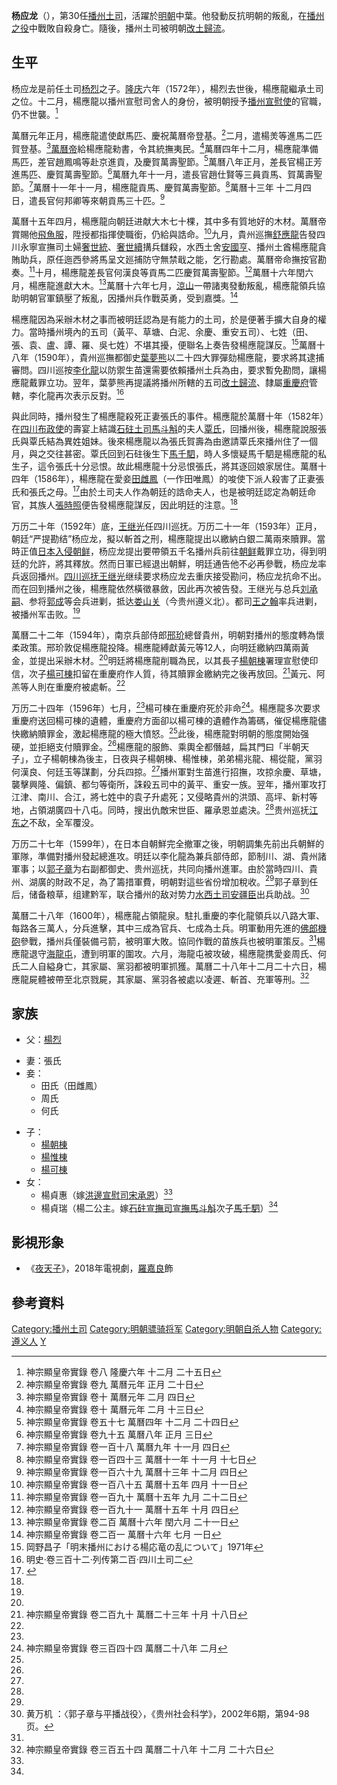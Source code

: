 '''杨应龙'''（{{bd|1551年||1600年||catIdx=Y}}），第30任[[播州土司|播州土司]]，活躍於[[明朝|明朝]]中葉。他發動反抗明朝的叛亂，在[[播州之役|播州之役]]中戰敗自殺身亡。隨後，播州土司被明朝[[改土歸流|改土歸流]]。

==生平==
杨应龙是前任土司[[杨烈_(播州)|杨烈]]之子。[[隆庆_(明朝)|隆庆]]六年（1572年），楊烈去世後，楊應龍繼承土司之位。十二月，楊應龍以播州宣慰司舍人的身份，被明朝授予[[播州|播州]][[宣慰使|宣慰使]]的官職，仍不世襲。<ref>神宗顯皇帝實錄 卷八 隆慶六年 十二月 二十五日</ref>

萬曆元年正月，楊應龍遣使獻馬匹、慶祝萬曆帝登基。<ref>神宗顯皇帝實錄 卷九 萬曆元年 正月 二十日</ref>二月，遣楊羙等進馬二匹賀登基。<ref>神宗顯皇帝實錄 卷十 萬曆元年 二月 四日</ref>[[萬曆帝|萬曆帝]]給楊應龍勑書，令其統撫夷民。<ref>神宗顯皇帝實錄 卷十 萬曆元年 二月 十三日</ref>萬曆四年十二月，楊應龍準備馬匹，差官趙鳳鳴等赴京進貢，及慶賀萬壽聖節。<ref>神宗顯皇帝實錄 卷五十七 萬曆四年 十二月 二十四日</ref>萬曆八年正月，差長官楊正芳進馬匹、慶賀萬壽聖節。<ref>神宗顯皇帝實錄 卷九十五 萬曆八年 正月 三日</ref>萬曆九年十一月，遣長官趙仕賢等三員貢馬、賀萬壽聖節。<ref>神宗顯皇帝實錄 卷一百十八 萬曆九年 十一月 四日</ref>萬曆十一年十一月，楊應龍貢馬、慶賀萬壽聖節。<ref>神宗顯皇帝實錄 卷一百四十三 萬曆十一年 十一月 十七日</ref>萬曆十三年 十二月四日，遣長官何邦卿等來朝貢馬三十匹。<ref>神宗顯皇帝實錄 卷一百六十九 萬曆十三年 十二月 四日</ref>

萬曆十五年四月，楊應龍向朝廷进献大木七十棵，其中多有質地好的木材。萬曆帝賞賜他[[飛魚服|飛魚服]]，陞授都指揮使職銜，仍給與誥命。<ref>神宗顯皇帝實錄 卷一百八十五 萬曆十五年 四月 十一日</ref>九月，貴州巡撫[[舒應龍|舒應龍]]告發四川永寧宣撫司土婦[[奢世統|奢世統]]、[[奢世續|奢世續]]搆兵讎殺，水西土舍[[安國亨|安國亨]]、播州土酋楊應龍貪賄助兵，原任迤西參將馬呈文廵捕防守無禁戢之能，乞行勘處。萬曆帝命撫按官勘奏。<ref>神宗顯皇帝實錄 卷一百九十 萬曆十五年 九月 二十二日</ref>十月，楊應龍差長官何漢良等貢馬二匹慶賀萬壽聖節。<ref>神宗顯皇帝實錄 卷一百九十一 萬曆十五年 十月 四日</ref>萬曆十六年閏六月，楊應龍進獻大木。<ref>神宗顯皇帝實錄 卷二百 萬曆十六年 閏六月 二十一日</ref>萬曆十六年七月，[[涼山|涼山]]一帶諸夷發動叛亂，楊應龍領兵協助明朝官軍鎮壓了叛亂，因播州兵作戰英勇，受到嘉獎。<ref>神宗顯皇帝實錄 卷二百一 萬曆十六年 七月 一日</ref>

楊應龍因為采辦木材之事而被明廷認為是有能力的土司，於是便著手擴大自身的權力。當時播州境內的五司（黃平、草塘、白泥、余慶、重安五司）、七姓（田、張、袁、盧、譚、羅、吳七姓）不堪其擾，便聯名上奏告發楊應龍謀反。<ref name="okano1971">岡野昌子「明末播州における楊応竜の乱について」1971年</ref>萬曆十八年（1590年），貴州巡撫都御史[[葉夢熊|葉夢熊]]以二十四大罪彈劾楊應龍，要求將其逮捕審問。四川巡按[[李化龍_(明朝)|李化龍]]以防禦生苗還需要依賴播州土兵為由，要求暫免勘問，讓楊應龍戴罪立功。翌年，葉夢熊再提議將播州所轄的五司[[改土歸流|改土歸流]]、隸屬[[重慶府|重慶府]]管轄，李化龍再次表示反對。<ref name="mingshi">明史·卷三百十二·列传第二百·四川土司二</ref>

與此同時，播州發生了楊應龍殺死正妻張氏的事件。楊應龍於萬曆十年（1582年）在[[四川布政使|四川布政使]]的壽宴上結識[[石砫土司|石砫土司]][[馬斗斛|馬斗斛]]的夫人[[覃氏_(石砫)|覃氏]]，回播州後，楊應龍說服張氏與覃氏結為異姓姐妹。後來楊應龍以為張氏賀壽為由邀請覃氏來播州住了一個月，與之交往甚密。覃氏回到石砫後生下[[馬千駟|馬千駟]]，時人多懷疑馬千駟是楊應龍的私生子，這令張氏十分忌恨。故此楊應龍十分忌恨張氏，將其逐回娘家居住。萬曆十四年（1586年），楊應龍在愛妾[[田雌鳳|田雌鳳]]（一作田唯鳳）的唆使下派人殺害了正妻張氏和張氏之母。<ref name="family">{{cite journal |author=葛镇亚 |date= |title=播州土司和石砫土司的关系考证  |url= |journal=重庆三峡学院学报 |volume=30 |issue=150 |pages= |doi= 10.3969/j.issn.1009-8135.2014.02.003 |access-date= }}</ref>由於土司夫人作為朝廷的誥命夫人，也是被明廷認定為朝廷命官，其族人[[張時照|張時照]]便告發楊應龍謀反，因此明廷的注意。<ref name="mingshi"/>

万历二十年（1592年）底，[[王继光|王继光]]任四川巡抚。万历二十一年（1593年）正月，朝廷“严提勘结”杨应龙，擬以斬首之刑，楊應龍提出以繳納白銀二萬兩來贖罪。當時正值[[朝鮮之役|日本入侵朝鲜]]，杨应龙提出要帶領五千名播州兵前往[[朝鮮王朝|朝鲜]]戴罪立功，得到明廷的允許，將其釋放。然而日軍已經退出朝鮮，明廷通告他不必再參戰，杨应龙率兵返回播州。[[四川巡抚|四川巡抚]][[王继光|王继光]]继续要求杨应龙去重庆接受勘问，杨应龙抗命不出。而在回到播州之後，楊應龍依然橫徵暴斂，因此再次被告發。王继光与总兵[[刘承嗣|刘承嗣]]、参将[[郭成|郭成]]等会兵进剿，抵达[[娄山关|娄山关]]（今贵州遵义北）。都司[[王之翰|王之翰]]率兵进剿，被播州军击败。<ref name="mingshi"/>

萬曆二十二年（1594年），南京兵部侍郎[[邢玠|邢玠]]總督貴州，明朝對播州的態度轉為懷柔政策。邢玠敦促楊應龍投降。楊應龍縛獻黃元等12人，向明廷繳納四萬兩黃金，並提出采辦木材。<ref name="okano1971"/>明廷將楊應龍削職為民，以其長子[[楊朝棟_(播州)|楊朝棟]]署理宣慰使印信，次子[[楊可棟|楊可棟]]扣留在重慶府作人質，待其贖罪金繳納完之後再放回。<ref>神宗顯皇帝實錄 卷二百九十 萬曆二十三年 十月 十八日</ref>黃元、阿羔等人則在重慶府被處斬。<ref name="mingshi"/>

万历二十四年（1596年）七月，<ref name="okano1971"/>楊可棟在重慶府死於非命<ref>神宗顯皇帝實錄 卷三百四十四 萬曆二十八年 二月</ref>。楊應龍多次要求重慶府送回楊可棟的遺體，重慶府方面卻以楊可棟的遺體作為籌碼，催促楊應龍儘快繳納贖罪金，激起楊應龍的極大憤怒。<ref name="family"/>此後，楊應龍對明朝的態度開始强硬，並拒絕支付贖罪金。<ref name="okano1971"/>楊應龍的服飾、乘輿全都僭越，扁其門曰「半朝天子」，立子楊朝棟為後主，日夜與子楊朝棟、楊惟棟，弟弟楊兆龍、楊從龍，黨羽何漢良、何廷玉等謀劃，分兵四掠。<ref name="shilu354"/>播州軍對生苗進行招撫，攻掠余慶、草塘，襲擊興隆、偏鎮、都匀等衛所，誅殺五司中的黃平、重安一族。翌年，播州軍攻打江津、南川、合江，將七姓中的袁子升處死；又侵略貴州的洪頭、高坪、新村等地，占領湖廣四十八屯。同時，搜出仇敵宋世臣、羅承恩並處決。<ref name="okano1971"/>贵州巡抚[[江东之|江东之]]不敌，全军覆没。

万历二十七年（1599年），在日本自朝鮮完全撤軍之後，明朝調集先前出兵朝鮮的軍隊，準備對播州發起總進攻。明廷以李化龍為兼兵部侍郎，節制川、湖、貴州諸軍事；以[[郭子章|郭子章]]为右副都御史、贵州巡抚，共同向播州進軍。由於當時四川、貴州、湖廣的財政不足，為了籌措軍費，明朝對這些省份增加稅收。<ref name="okano1971"/>郭子章到任后，储备粮草，组建黔军，联合播州的敌对势力[[水西土司|水西土司]][[安疆臣|安疆臣]]出兵助战。<ref>黄万机 ：〈郭子章与平播战役〉，《贵州社会科学》，2002年6期，第94-98页。</ref>

萬曆二十八年（1600年），楊應龍占領龍泉。駐扎重慶的李化龍領兵以八路大軍、每路各三萬人，分兵進擊，其中三成為官兵、七成為土兵。明軍動用先進的[[佛郎機砲|佛郎機砲]]參戰，播州兵僅裝備弓箭，被明軍大敗。協同作戰的苗族兵也被明軍策反。<ref name="okano1971"/>楊應龍退守[[海龍屯|海龍屯]]，遭到明軍的圍攻。六月，海龍屯被攻破，楊應龍携愛妾周氏、何氏二人自縊身亡，其家屬、黨羽都被明軍抓獲。萬曆二十八年十二月二十六日，楊應龍屍體被帶至北京戮屍，其家屬、黨羽各被處以凌遲、斬首、充軍等刑。<ref name="shilu354">神宗顯皇帝實錄 卷三百五十四 萬曆二十八年 十二月 二十六日</ref>

== 家族 ==
*父：[[楊烈_(播州)|楊烈]]

*妻：張氏
*妾：
**田氏（田雌鳳）
**周氏
**何氏

*子：
**[[楊朝棟_(播州)|楊朝棟]]
**[[楊惟棟|楊惟棟]]
**[[楊可棟|楊可棟]]
*女：
**楊貞惠（嫁[[水東土司|洪邊宣慰司]][[宋承恩|宋承恩]]）<ref name="family"/>
**楊貞瑞（楊二公主。嫁[[石砫土司|石砫宣撫司宣撫]][[馬斗斛|馬斗斛]]次子[[馬千駟|馬千駟]]）<ref name="family"/>

== 影視形象 ==
*《[[夜天子|夜天子]]》，2018年電視劇，[[羅嘉良|羅嘉良]]飾

== 參考資料 ==
{{reflist}}

{{播州土司}}
{{DEFAULTSORT:Y}}
[[Category:播州土司|Category:播州土司]]
[[Category:明朝骠骑将军|Category:明朝骠骑将军]]
[[Category:明朝自杀人物|Category:明朝自杀人物]]
[[Category:遵义人|Category:遵义人]]
[[Category:杨姓|Y]]